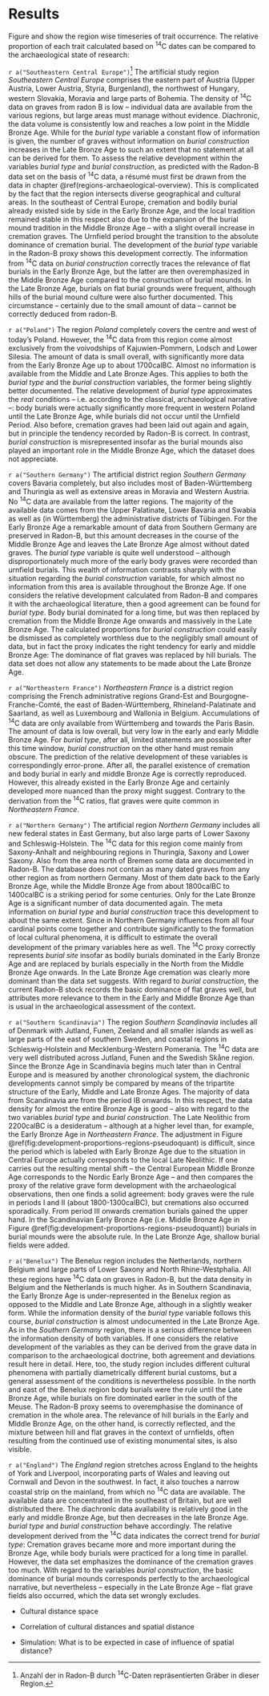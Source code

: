 # Results {#results}

Figure \ref{development_burial_type} and \ref{development_burial_construction} show the region wise timeseries of trait occurrence. The relative proportion of each trait calculated based on ^14^C dates can be compared to the archaeological state of research:

`r a("Southeastern Central Europe")`^[Anzahl der in Radon-B durch ^14^C-Daten repräsentierten Gräber in dieser Region.] \newline 
The artificial study region *Southeastern Central Europe* comprises the eastern part of Austria (Upper Austria, Lower Austria, Styria, Burgenland), the northwest of Hungary, western Slovakia, Moravia and large parts of Bohemia. The density of ^14^C data on graves from radon B is low -- individual data are available from the various regions, but large areas must manage without evidence. Diachronic, the data volume is consistently low and reaches a low point in the Middle Bronze Age. While for the *burial type* variable a constant flow of information is given, the number of graves without information on *burial construction* increases in the Late Bronze Age to such an extent that no statement at all can be derived for them. To assess the relative development within the variables *burial type* and *burial construction*, as predicted with the Radon-B data set on the basis of ^14^C data, a résumé must first be drawn from the data in chapter \@ref(regions-archaeological-overview). This is complicated by the fact that the region intersects diverse geographical and cultural areas. In the southeast of Central Europe, cremation and bodily burial already existed side by side in the Early Bronze Age, and the local tradition remained stable in this respect also due to the expansion of the burial mound tradition in the Middle Bronze Age -- with a slight overall increase in cremation graves. The Urnfield period brought the transition to the absolute dominance of cremation burial. The development of the *burial type* variable in the Radon-B proxy shows this development correctly. The information from ^14^C data on *burial construction* correctly traces the relevance of flat burials in the Early Bronze Age, but the latter are then overemphasized in the Middle Bronze Age compared to the construction of burial mounds. In the Late Bronze Age, burials on flat burial grounds were frequent, although hills of the burial mound culture were also further documented. This circumstance -- certainly due to the small amount of data -- cannot be correctly deduced from radon-B.

`r a("Poland")` \newline 
The region *Poland* completely covers the centre and west of today's Poland. However, the ^14^C data from this region come almost exclusively from the voivodships of Kajuwien-Pommern, Lodsch and Lower Silesia. The amount of data is small overall, with significantly more data from the Early Bronze Age up to about 1700calBC. Almost no information is available from the Middle and Late Bronze Ages. This applies to both the *burial type* and the *burial construction* variables, the former being slightly better documented. The relative development of *burial type* approximates the *real* conditions -- i.e. according to the classical, archaeological narrative --: body burials were actually significantly more frequent in western Poland until the Late Bronze Age, while burials did not occur until the Urnfield Period. Also before, cremation graves had been laid out again and again, but in principle the tendency recorded by Radon-B is correct. In contrast, *burial construction* is misrepresented insofar as the burial mounds also played an important role in the Middle Bronze Age, which the dataset does not appreciate. 

`r a("Southern Germany")` \newline 
The artificial district region *Southern Germany* covers Bavaria completely, but also includes most of Baden-Württemberg and Thuringia as well as extensive areas in Moravia and Western Austria. No ^14^C data are available from the latter regions. The majority of the available data comes from the Upper Palatinate, Lower Bavaria and Swabia as well as (in Württemberg) the administrative districts of Tübingen. For the Early Bronze Age a remarkable amount of data from Southern Germany are preserved in Radon-B, but this amount decreases in the course of the Middle Bronze Age and leaves the Late Bronze Age almost without dated graves. The *burial type* variable is quite well understood -- although disproportionately much more of the early body graves were recorded than urnfield burials. This wealth of information contrasts sharply with the situation regarding the *burial construction* variable, for which almost no information from this area is available throughout the Bronze Age. If one considers the relative development calculated from Radon-B and compares it with the archaeological literature, then a good agreement can be found for *burial type*. Body burial dominated for a long time, but was then replaced by cremation from the Middle Bronze Age onwards and massively in the Late Bronze Age. The calculated proportions for *burial construction* could easily be dismissed as completely worthless due to the negligibly small amount of data, but in fact the proxy indicates the right tendency for early and middle Bronze Age: The dominance of flat graves was replaced by hill burials. The data set does not allow any statements to be made about the Late Bronze Age.

`r a("Northeastern France")` \newline 
*Northeastern France* is a district region comprising the French administrative regions Grand-Est and Bourgogne-Franche-Comté, the east of Baden-Württemberg, Rhineland-Palatinate and Saarland, as well as Luxembourg and Wallonia in Belgium. Accumulations of ^14^C data are only available from Württemberg and towards the Paris Basin. The amount of data is low overall, but very low in the early and early Middle Bronze Age. For *burial type*, after all, limited statements are possible after this time window, *burial construction* on the other hand must remain obscure. The prediction of the relative development of these variables is correspondingly error-prone. After all, the parallel existence of cremation and body burial in early and middle Bronze Age is correctly reproduced. However, this already existed in the Early Bronze Age and certainly developed more nuanced than the proxy might suggest. Contrary to the derivation from the ^14^C ratios, flat graves were quite common in *Northeastern France*.

`r a("Northern Germany")` \newline 
The artificial region *Northern Germany* includes all new federal states in East Germany, but also large parts of Lower Saxony and Schleswig-Holstein. The ^14^C data for this region come mainly from Saxony-Anhalt and neighbouring regions in Thuringia, Saxony and Lower Saxony. Also from the area north of Bremen some data are documented in Radon-B. The database does not contain as many dated graves from any other region as from northern Germany. Most of them date back to the Early Bronze Age, while the Middle Bronze Age from about 1800calBC to 1400calBC is a striking period for some centuries. Only for the Late Bronze Age is a significant number of data documented again. The meta information on *burial type* and *burial construction* trace this development to about the same extent.  Since in Northern Germany influences from all four cardinal points come together and contribute significantly to the formation of local cultural phenomena, it is difficult to estimate the overall development of the primary variables here as well. The ^14^C proxy correctly represents *burial site* insofar as bodily burials dominated in the Early Bronze Age and are replaced by burials especially in the North from the Middle Bronze Age onwards. In the Late Bronze Age cremation was clearly more dominant than the data set suggests. With regard to *burial construction*, the current Radon-B stock records the basic dominance of flat graves well, but attributes more relevance to them in the Early and Middle Bronze Age than is usual in the archaeological assessment of the context.

`r a("Southern Scandinavia")` \newline 
The region *Southern Scandinavia* includes all of Denmark with Jutland, Funen, Zeeland and all smaller islands as well as large parts of the east of southern Sweden, and coastal regions in Schleswig-Holstein and Mecklenburg-Western Pomerania. The ^14^C data are very well distributed across Jutland, Funen and the Swedish Skåne region. Since the Bronze Age in Scandinavia begins much later than in Central Europe and is measured by another chronological system, the diachronic developments cannot simply be compared by means of the tripartite structure of the Early, Middle and Late Bronze Ages. The majority of data from Scandinavia are from the period IB onwards. In this respect, the data density for almost the entire Bronze Age is good -- also with regard to the two variables *burial type* and *burial construction*. The Late Neolithic from 2200calBC is a desideratum -- although at a higher level than, for example, the Early Bronze Age in *Northeastern France*. The adjustment in Figure \@ref(fig:development-proportions-regions-pseudoquant) is difficult, since the period which is labeled with Early Bronze Age due to the situation in Central Europe actually corresponds to the local Late Neolithic. If one carries out the resulting mental shift -- the Central European Middle Bronze Age corresponds to the Nordic Early Bronze Age -- and then compares the proxy of the relative grave form development with the archaeological observations, then one finds a solid agreement: body graves were the rule in periods I and II (about 1800-1300calBC), but cremations also occurred sporadically. From period III onwards cremation burials gained the upper hand. In the Scandinavian Early Bronze Age (i.e. Middle Bronze Age in Figure \@ref(fig:development-proportions-regions-pseudoquant)) burials in burial mounds were the absolute rule. In the Late Bronze Age, shallow burial fields were added. 

`r a("Benelux")` \newline 
The Benelux region includes the Netherlands, northern Belgium and large parts of Lower Saxony and North Rhine-Westphalia. All these regions have ^14^C data on graves in Radon-B, but the data density in Belgium and the Netherlands is much higher. As in Southern Scandinavia, the Early Bronze Age is under-represented in the Benelux region as opposed to the Middle and Late Bronze Age, although in a slightly weaker form. While the information density of the *burial type* variable follows this course, *burial construction* is almost undocumented in the Late Bronze Age. As in the *Southern Germany* region, there is a serious difference between the information density of both variables. If one considers the relative development of the variables as they can be derived from the grave data in comparison to the archaeological doctrine, both agreement and deviations result here in detail. Here, too, the study region includes different cultural phenomena with partially diametrically different burial customs, but a general assessment of the conditions is nevertheless possible. In the north and east of the Benelux region body burials were the rule until the Late Bronze Age, while burials on fire dominated earlier in the south of the Meuse. The Radon-B proxy seems to overemphasise the dominance of cremation in the whole area. The relevance of hill burials in the Early and Middle Bronze Age, on the other hand, is correctly reflected, and the mixture between hill and flat graves in the context of urnfields, often resulting from the continued use of existing monumental sites, is also visible.  
 
`r a("England")` \newline 
The *England* region stretches across England to the heights of York and Liverpool, incorporating parts of Wales and leaving out Cornwall and Devon in the southwest. In fact, it also touches a narrow coastal strip on the mainland, from which no ^14^C data are available. The available data are concentrated in the southeast of Britain, but are well distributed there. The diachronic data availability is relatively good in the early and middle Bronze Age, but then decreases in the late Bronze Age. *burial type* and *burial construction* behave accordingly. The relative development derived from the ^14^C data indicates the correct trend for *burial type*: Cremation graves became more and more important during the Bronze Age, while body burials were practiced for a long time in parallel. However, the data set emphasizes the dominance of the cremation graves too much. With regard to the variables *burial construction*, the basic dominance of burial mounds corresponds perfectly to the archaeological narrative, but nevertheless -- especially in the Late Bronze Age -- flat grave fields also occurred, which the data set wrongly excludes.

- Cultural distance space

- Correlation of cultural distances and spatial distance

- Simulation: What is to be expected in case of influence of spatial distance?
